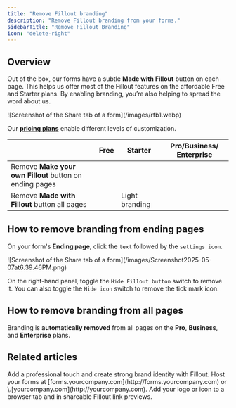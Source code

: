 ```yaml
---
title: "Remove Fillout branding"
description: "Remove Fillout branding from your forms."
sidebarTitle: "Remove Fillout Branding"
icon: "delete-right"
---
```


## Overview

Out of the box, our forms have a subtle **Made with Fillout** button on each page. This helps us offer most of the Fillout features on the affordable Free and Starter plans. By enabling branding, you’re also helping to spread the word about us. <Icon icon="face-smile" iconType="solid" color="#FFC738" />

<Frame>
  ![Screenshot of the Share tab of a form](/images/rfb1.webp)
</Frame>

Our [**pricing plans**](https://www.fillout.com/pricing) enable different levels of customization.

|                                                         | **Free**                                               | **Starter**                                            | **Pro/Business/ Enterprise**                           |
| ------------------------------------------------------- | ------------------------------------------------------ | ------------------------------------------------------ | ------------------------------------------------------ |
| Remove **Make your own Fillout** button on ending pages | <Icon icon="xmark" iconType="solid" color="#FFC738" /> | <Icon icon="check" iconType="solid" color="#FFC738" /> | <Icon icon="check" iconType="solid" color="#FFC738" /> |
| Remove **Made with Fillout** button all pages           | <Icon icon="xmark" iconType="solid" color="#FFC738" /> | Light branding                                         | <Icon icon="check" iconType="solid" color="#FFC738" /> |

## How to remove branding from ending pages

On your form's **Ending page**, click the `text` followed by the `settings icon`.

<Frame>
  ![Screenshot of the Share tab of a form](/images/Screenshot2025-05-07at6.39.46PM.png)
</Frame>

On the right-hand panel, toggle the `Hide Fillout button` switch to remove it. You can also toggle the `Hide icon` switch to remove the tick mark <Icon icon="check" iconType="solid" color="#FFC738" /> icon.

## How to remove branding from all pages

Branding is **automatically removed** from all pages on the **Pro**, **Business**, and **Enterprise** plans.

## Related articles

<CardGroup cols={3}>
  <Card title="Add a logo" icon="airbnb" iconType="regular" color="#FFC738" href="/logo">
    Add a professional touch and create strong brand identity with Fillout.
  </Card>
  <Card title="Custom domains" icon="globe" iconType="regular" color="#FFC738" href="/custom-domains">
    Host your forms at [forms.yourcompany.com](http://forms.yourcompany.com) or \<anything\>.[yourcompany.com](http://yourcompany.com).
  </Card>
  <Card title="Custom favicon" icon="icons" iconType="regular" color="#FFC738" href="/favicon">
    Add your logo or icon to a browser tab and in shareable Fillout link previews.
  </Card>
</CardGroup>
